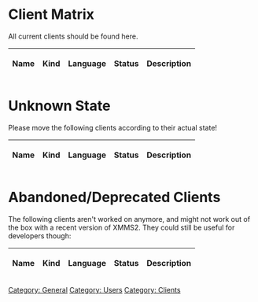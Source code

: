 = Client Matrix =

All current clients should be found here.

{| class="wikitable"
! Name || Kind || Language || Status || Description
{{ClientTableEntry|Abraca| Graphical / GTK | C | in development | Usable client with collection support }}
{{ClientTableEntry|Azrael| Graphical / GTK | C | development stalled | Basic player with nice additions }}
{{ClientTableEntry|Blastwave| Graphical / GTK | C | in development | Experimental XMMS2 client }}
{{ClientTableEntry|bluegroove| Graphical / GTK | Ruby | in development | Typical player with queueing support }}
{{ClientTableEntry|Camio| Graphical / GTK | Python | in development | Small dock with basic commands }}
{{ClientTableEntry|Chalyx| Library | Python | in development | Flexible modular library for XMMS2/MPD clients }}
{{ClientTableEntry|Cocopapa| console | C | in development | Complex Collection Pattern Parser }}
{{ClientTableEntry|Dabra| Graphical / libnotify | C | in development | Provides desktop notifications }}
{{ClientTableEntry|EkoXMMS2| X-Chat Plugin | C | in development | Small player integrated into X-Chat }}
{{ClientTableEntry|Eloquence| Plugin for E17 | C | in development | themeable desktop module }}
{{ClientTableEntry|Euphoria| Graphical / EFL | Ruby | rewrite | Slick themeable client }}
{{ClientTableEntry|eq| Graphical / GTK | Python | in development | Simple equalizer frontend }}
{{ClientTableEntry|Esperanza| Graphical / QT4 | C++ | in development | Lightweight, basic player }}
{{ClientTableEntry|gkrellxmms2| GKrellM2 Plugin | C | in development | feature-rich enhancement of GKrellM2 }}
{{ClientTableEntry|gx2ctl| Gnome x2 control | C | works for her | the Drag'n'Drop client for your girlfriend }}
{{ClientTableEntry|gx2osd| On-Screen Display (GTK) | C++ | in development | Skinnable on-screen display }}
{{ClientTableEntry|gxmms2| Graphical / GTK | C | in development | Lightweight, basic player with playlist editor }}
{{ClientTableEntry|Harald| Mobile Phone / Bluetooth | JavaME/C | in development | Player running on Java capable mobile phone }}
{{ClientTableEntry|Insanity| Graphical / GTK | Python | in development | Simple but complete player }}
{{ClientTableEntry|ixmms2| Irssi Plugin | Perl | in development | Control and query xmms2 within irssi }}
{{ClientTableEntry|juxtapose| Graphical / GTK | Python | development stalled(?) | very simple, basic player }}
{{ClientTableEntry|lxmms2| IR remote control (LIRC) | C | in development | Control XMMS2 with your remote control }}
{{ClientTableEntry|LXMusic| Graphical / GTK | C | in development | Very simple player, integrated into LXDE }}
{{ClientTableEntry|nyello| console, interactive | C++ | in development | powerfull pseudo-shell interface }}
{{ClientTableEntry|radiobar| Graphical / GTK | Ruby | in development | Simple toolbar for radio dj usage. }}
{{ClientTableEntry|Remuco| Mobile Phone / Bluetooth | JavaME, C | in development | Remote control of XMMS2 with mobile devices supporting Bluetooth and JavaME }}
{{ClientTableEntry|SAXm2s| Graphical / QT | Python | in development | Simplicistic player }}
{{ClientTableEntry|SeMMiX| Graphical / GTK | C | partly rewrite | Full-featured, lightweight player }}
{{ClientTableEntry|Shellac| Graphical / GTK | Python | in development | highly customizable player }}
{{ClientTableEntry|snett| Graphical / GTK | Ruby | in development | Desktop icon providing simple operations }}
{{ClientTableEntry|Sonus| Graphical / QT4 | Python | in development | Simple, yet full-featured player }}
{{ClientTableEntry|TurboX2| Browser / Webclient | Python, JS | in development | Lets you control XMMS2 via your Webbrowser }}
{{ClientTableEntry|Wmxmms2| Dockapp | C | stable | Client dockapp for WindowMaker or any other dockapp-capable windowmanager }}
{{ClientTableEntry|x2c| console | ruby | stable | little rubyistic console client with advanced features}}
{{ClientTableEntry|X4X| Graphical / XWidgets | Java | in development | Almost complete player, works with Java Webstart }}
{{ClientTableEntry|XMMS2 CLI client| console | C | in development | feature-rich, basic client that comes with XMMS2 }}
{{ClientTableEntry|XMMS2Musica| Graphical / Cairo (skinnable) | Python | in development | Template-alike simple skinned player }}
{{ClientTableEntry|XMMS2tray| Tray Icon / GTK | Python | in development | *nix GTK+2 system tray integration }}
{{ClientTableEntry|XmmsDeskbar| Gnome Deskbar Plugin | Python | in development | When typing in the input field of deskbar, albums, songs and artists are queried }}
{{ClientTableEntry|xmms2-osd| On-Screen Display / XOSD | Python | not actively developed | Simple song info on-screen display }}
{{ClientTableEntry|xmms2_jump| Quick Search (GTK/curses) | C++ | in development | Let's you search your playlist in real time. }}
{{ClientTableEntry|XMMS2-Scrobbler| AudioScrobbler | Ruby | in development | Submits playing data to AudioScrobbler/Last.FM }}
{{ClientTableEntry|xmms2Plugin| Plugin for irssi | C++ | in development | Control and query xmms2 within irssi }}
{{ClientTableEntry|XMMS2 Webterface| Browser / Webclient | Ruby | in development | eRuby templated, skinnable, simple web 1.0 client}}
|}

= Unknown State =

Please move the following clients according to their actual state!

{| class="wikitable"
! Name || Kind || Language || Status || Description
{{ClientTableEntry|perlamp| ? | ? | Vaporware? | should be a front-end supporting Wxxamp modern skins }}
{{ClientTableEntry|xmms2_blue| Mobile Phone / Bluetooth | C | probably abandoned | Player working with SonyEriccson mobile phone }}
{{ClientTableEntry|XMMS2-AMP| Graphical / Skinnable | ? | vaporware | Resembles good ol' XMMS }}
{{ClientTableEntry|xmms2joystick| Joystick | C | website unreachable | Control XMMS2 with a joystick device }}
|}

= Abandoned/Deprecated Clients =

The following clients aren't worked on anymore, and might not work out of the box with a recent version of XMMS2. They could still be useful for developers though:

{| class="wikitable"
! Name || Kind || Language || Status || Description
{{ClientTableEntry|fvwm2xmms| Plugin for FVWM | C | website is gone | Basic display to be integrated into FVWM desktop }}
{{ClientTableEntry|medialib-ui| Graphical / Qt | Python | abandoned | Standalone medialib and playlist client.}}
{{ClientTableEntry|nxmms2| console / ncurses | C | doesn't compile anymore | rudimentary player functionality }}
{{ClientTableEntry|Promoe| Graphical / QT4 (Skinnable) | C++ | abandoned | Clone of classic Winamp / XMMS }}
{{ClientTableEntry|RXmms2| Graphical / GTK+2 (Skinnable) | Ruby | deprecated (use Euphoria) | XMMS/Winamp/BMP clone }}
{{ClientTableEntry|Shhh| Graphical / GNUStep | C | unavailable | Little Player for the GNUStep desktop }}
{{ClientTableEntry|x2cp| console / ncurses | C++ | last version May 2006 | rudimentary player functionality }}
{{ClientTableEntry|xmms2curses| console / curses | C | abandoned? | curses client }}
{{ClientTableEntry|xmms2play| Graphical / GTK | C | abandoned | Minimalist GTK2 xmms2 client written in C.}}
{{ClientTableEntry|xmms2-shell| console | Python | abandoned | Interactive shell client for XMMS2 }}
{{ClientTableEntry|XMMS2Curse| console / ncurses | Python | abandoned | Client with ncurses UI }}
{{ClientTableEntry|XMMS2www| Web | PHP | vaporware | Unknown }}
{{ClientTableEntry|XMMS2 xml-rpc| Web? | Ruby | haunted | Client that acts as an xml-rpc server }}
|}

[[Category: General]]
[[Category: Users]]
[[Category: Clients]]